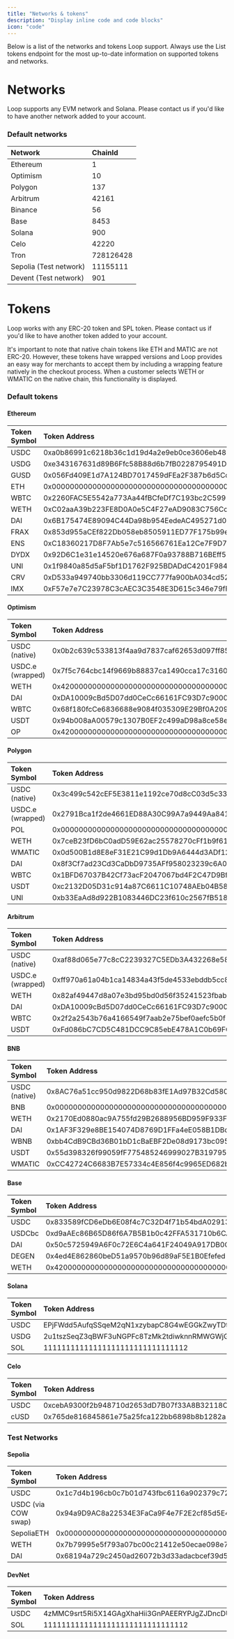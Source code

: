 ```yaml
---
title: "Networks & tokens"
description: "Display inline code and code blocks"
icon: "code"
---
```


Below is a list of the networks and tokens Loop support. Always use the List tokens endpoint for the most up-to-date information on supported tokens and networks.

# **Networks**

Loop supports any EVM network and Solana. Please contact us if you'd like to have another network added to your account.

### **Default networks**

| **Network**            | **ChainId** |
| :--------------------- | :---------- |
| Ethereum               | 1           |
| Optimism               | 10          |
| Polygon                | 137         |
| Arbitrum               | 42161       |
| Binance                | 56          |
| Base                   | 8453        |
| Solana                 | 900         |
| Celo                   | 42220       |
| Tron                   | 728126428   |
| Sepolia (Test network) | 11155111    |
| Devent (Test network)  | 901         |

# **Tokens**

Loop works with any ERC-20 token and SPL token. Please contact us if you'd like to have another token added to your account.

It's important to note that native chain tokens like ETH and MATIC are not ERC-20. However, these tokens have wrapped versions and Loop provides an easy way for merchants to accept them by including a wrapping feature natively in the checkout process. When a customer selects WETH or WMATIC on the native chain, this functionality is displayed.

### **Default tokens**

#### **Ethereum**

| **Token Symbol** | **Token Address**                          |
| :--------------- | :----------------------------------------- |
| USDC             | 0xa0b86991c6218b36c1d19d4a2e9eb0ce3606eb48 |
| USDG             | 0xe343167631d89B6Ffc58B88d6b7fB0228795491D |
| GUSD             | 0x056Fd409E1d7A124BD7017459dFEa2F387b6d5Cd |
| ETH              | 0x0000000000000000000000000000000000000000 |
| WBTC             | 0x2260FAC5E5542a773Aa44fBCfeDf7C193bc2C599 |
| WETH             | 0xC02aaA39b223FE8D0A0e5C4F27eAD9083C756Cc2 |
| DAI              | 0x6B175474E89094C44Da98b954EedeAC495271d0F |
| FRAX             | 0x853d955aCEf822Db058eb8505911ED77F175b99e |
| ENS              | 0xC18360217D8F7Ab5e7c516566761Ea12Ce7F9D72 |
| DYDX             | 0x92D6C1e31e14520e676a687F0a93788B716BEff5 |
| UNI              | 0x1f9840a85d5aF5bf1D1762F925BDADdC4201F984 |
| CRV              | 0xD533a949740bb3306d119CC777fa900bA034cd52 |
| IMX              | 0xF57e7e7C23978C3cAEC3C3548E3D615c346e79fF |

#### **Optimism**

| **Token Symbol** | **Token Address**                          |
| :--------------- | :----------------------------------------- |
| USDC (native)    | 0x0b2c639c533813f4aa9d7837caf62653d097ff85 |
| USDC.e (wrapped) | 0x7f5c764cbc14f9669b88837ca1490cca17c31607 |
| WETH             | 0x4200000000000000000000000000000000000006 |
| DAI              | 0xDA10009cBd5D07dd0CeCc66161FC93D7c9000da1 |
| WBTC             | 0x68f180fcCe6836688e9084f035309E29Bf0A2095 |
| USDT             | 0x94b008aA00579c1307B0EF2c499aD98a8ce58e58 |
| OP               | 0x4200000000000000000000000000000000000042 |

#### **Polygon**

| **Token Symbol** | **Token Address**                          |
| :--------------- | :----------------------------------------- |
| USDC (native)    | 0x3c499c542cEF5E3811e1192ce70d8cC03d5c3359 |
| USDC.e (wrapped) | 0x2791Bca1f2de4661ED88A30C99A7a9449Aa84174 |
| POL              | 0x0000000000000000000000000000000000000000 |
| WETH             | 0x7ceB23fD6bC0adD59E62ac25578270cFf1b9f619 |
| WMATIC           | 0x0d500B1d8E8eF31E21C99d1Db9A6444d3ADf1270 |
| DAI              | 0x8f3Cf7ad23Cd3CaDbD9735AFf958023239c6A063 |
| WBTC             | 0x1BFD67037B42Cf73acF2047067bd4F2C47D9BfD6 |
| USDT             | 0xc2132D05D31c914a87C6611C10748AEb04B58e8F |
| UNI              | 0xb33EaAd8d922B1083446DC23f610c2567fB5180f |

#### **Arbitrum**

| **Token Symbol** | **Token Address**                          |
| :--------------- | :----------------------------------------- |
| USDC (native)    | 0xaf88d065e77c8cC2239327C5EDb3A432268e5831 |
| USDC.e (wrapped) | 0xff970a61a04b1ca14834a43f5de4533ebddb5cc8 |
| WETH             | 0x82af49447d8a07e3bd95bd0d56f35241523fbab1 |
| DAI              | 0xDA10009cBd5D07dd0CeCc66161FC93D7c9000da1 |
| WBTC             | 0x2f2a2543b76a4166549f7aab2e75bef0aefc5b0f |
| USDT             | 0xFd086bC7CD5C481DCC9C85ebE478A1C0b69FCbb9 |

#### **BNB**

| **Token Symbol** | **Token Address**                          |
| :--------------- | :----------------------------------------- |
| USDC (native)    | 0x8AC76a51cc950d9822D68b83fE1Ad97B32Cd580d |
| BNB              | 0x0000000000000000000000000000000000000000 |
| WETH             | 0x2170Ed0880ac9A755fd29B2688956BD959F933F8 |
| DAI              | 0x1AF3F329e8BE154074D8769D1FFa4eE058B1DBc3 |
| WBNB             | 0xbb4CdB9CBd36B01bD1cBaEBF2De08d9173bc095c |
| USDT             | 0x55d398326f99059fF775485246999027B3197955 |
| WMATIC           | 0xCC42724C6683B7E57334c4E856f4c9965ED682bD |

#### **Base**

| **Token Symbol** | **Token Address**                          |
| :--------------- | :----------------------------------------- |
| USDC             | 0x833589fCD6eDb6E08f4c7C32D4f71b54bdA02913 |
| USDCbc           | 0xd9aAEc86B65D86f6A7B5B1b0c42FFA531710b6CA |
| DAI              | 0x50c5725949A6F0c72E6C4a641F24049A917DB0Cb |
| DEGEN            | 0x4ed4E862860beD51a9570b96d89aF5E1B0Efefed |
| WETH             | 0x4200000000000000000000000000000000000006 |

#### **Solana**

| **Token Symbol** | **Token Address**                            |
| :--------------- | :------------------------------------------- |
| USDC             | EPjFWdd5AufqSSqeM2qN1xzybapC8G4wEGGkZwyTDt1v |
| USDG             | 2u1tszSeqZ3qBWF3uNGPFc8TzMk2tdiwknnRMWGWjGWH |
| SOL              | 11111111111111111111111111111112             |

#### **Celo**

| **Token Symbol** | **Token Address**                          |
| :--------------- | :----------------------------------------- |
| USDC             | 0xcebA9300f2b948710d2653dD7B07f33A8B32118C |
| cUSD             | 0x765de816845861e75a25fca122bb6898b8b1282a |

### **Test Networks**

#### **Sepolia**

| **Token Symbol**    | **Token Address**                          |
| :------------------ | :----------------------------------------- |
| USDC                | 0x1c7d4b196cb0c7b01d743fbc6116a902379c7238 |
| USDC (via COW swap) | 0x94a9D9AC8a22534E3FaCa9F4e7F2E2cf85d5E4C8 |
| SepoliaETH          | 0x0000000000000000000000000000000000000000 |
| WETH                | 0x7b79995e5f793a07bc00c21412e50ecae098e7f9 |
| DAI                 | 0x68194a729c2450ad26072b3d33adacbcef39d574 |

#### **DevNet**

| **Token Symbol** | **Token Address**                            |
| :--------------- | :------------------------------------------- |
| USDC             | 4zMMC9srt5Ri5X14GAgXhaHii3GnPAEERYPJgZJDncDU |
| SOL              | 11111111111111111111111111111112             |
